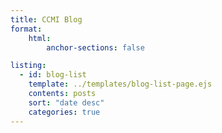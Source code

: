 ```yaml
---
title: CCMI Blog
format:
    html:
        anchor-sections: false

listing:
  - id: blog-list
    template: ../templates/blog-list-page.ejs
    contents: posts
    sort: "date desc"
    categories: true
---
```

<div id="blog-list column-page">
</div>